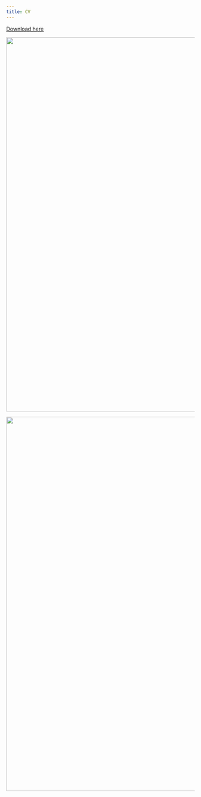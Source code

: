 ```yaml
---
title: CV
---
```

<a href="/cv/cv.pdf" target='_blank'>Download here</a>

![](page1.png){width=1000 align=center}

![](page2.png){width=1000 align=center}